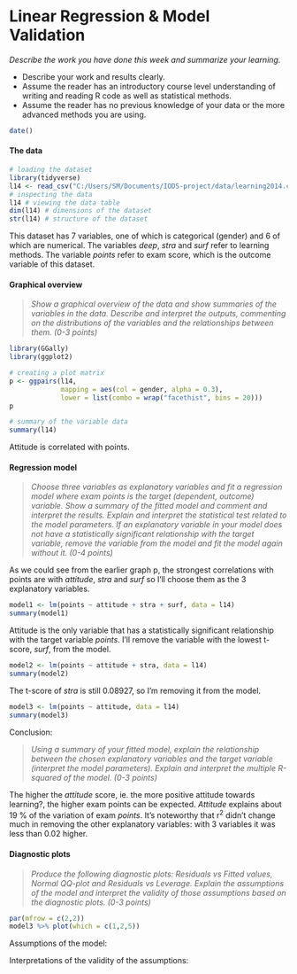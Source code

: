 # Linear Regression & Model Validation

*Describe the work you have done this week and summarize your learning.*

-   Describe your work and results clearly.
-   Assume the reader has an introductory course level understanding of writing and reading R code as well as statistical methods.
-   Assume the reader has no previous knowledge of your data or the more advanced methods you are using.

```r
date()
```

#### The data

```r
# loading the dataset
library(tidyverse)
l14 <- read_csv("C:/Users/SM/Documents/IODS-project/data/learning2014.csv")
# inspecting the data
l14 # viewing the data table
dim(l14) # dimensions of the dataset
str(l14) # structure of the dataset
```

This dataset has 7 variables, one of which is categorical (gender) and 6 of which are numerical. The variables *deep*, *stra* and *surf* refer to learning methods. The variable *points* refer to exam score, which is the outcome variable of this dataset.

#### Graphical overview

> *Show a graphical overview of the data and show summaries of the variables in the data. Describe and interpret the outputs, commenting on the distributions of the variables and the relationships between them. (0-3 points)*

```r
library(GGally)
library(ggplot2)

# creating a plot matrix
p <- ggpairs(l14, 
             mapping = aes(col = gender, alpha = 0.3), 
             lower = list(combo = wrap("facethist", bins = 20)))
p

# summary of the variable data
summary(l14)
```

Attitude is correlated with points.

#### Regression model

> *Choose three variables as explanatory variables and fit a regression model where exam points is the target (dependent, outcome) variable. Show a summary of the fitted model and comment and interpret the results. Explain and interpret the statistical test related to the model parameters. If an explanatory variable in your model does not have a statistically significant relationship with the target variable, remove the variable from the model and fit the model again without it. (0-4 points)*

As we could see from the earlier graph p, the strongest correlations with points are with *attitude*, *stra* and *surf* so I'll choose them as the 3 explanatory variables.

```r
model1 <- lm(points ~ attitude + stra + surf, data = l14)
summary(model1)
```

Attitude is the only variable that has a statistically significant relationship with the target variable *points*. I'll remove the variable with the lowest t-score, *surf*, from the model.

```r
model2 <- lm(points ~ attitude + stra, data = l14)
summary(model2)
```

The t-score of *stra* is still 0.08927, so I'm removing it from the model.

```r
model3 <- lm(points ~ attitude, data = l14)
summary(model3)
```

Conclusion:

> *Using a summary of your fitted model, explain the relationship between the chosen explanatory variables and the target variable (interpret the model parameters). Explain and interpret the multiple R-squared of the model. (0-3 points)*

The higher the *attitude* score, ie. the more positive attitude towards learning?, the higher exam points can be expected. *Attitude* explains about 19 % of the variation of exam *points*. It's noteworthy that r^2^ didn't change much in removing the other explanatory variables: with 3 variables it was less than 0.02 higher.

#### Diagnostic plots

> *Produce the following diagnostic plots: Residuals vs Fitted values, Normal QQ-plot and Residuals vs Leverage. Explain the assumptions of the model and interpret the validity of those assumptions based on the diagnostic plots. (0-3 points)*

```r
par(mfrow = c(2,2))
model3 %>% plot(which = c(1,2,5))

```

Assumptions of the model:

Interpretations of the validity of the assumptions:
